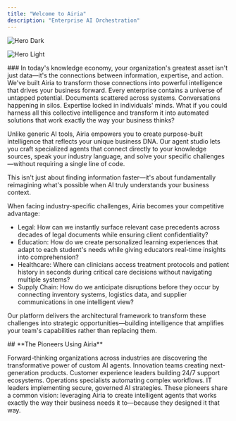 ```yaml
---
title: "Welcome to Airia"
description: "Enterprise AI Orchestration"
---
```


<img
  className="hidden dark:block"
  src="/images/hero-dark.png"
  alt="Hero Dark"
/>

<img
  className="block dark:hidden"
  src="/integrations.png"
  alt="Hero Light"
  title=""
/>

<Accordion title="Intelligent Solutions, Unlimited Possibilities" icon="sparkles">
  ### In today's knowledge economy, your organization's greatest asset isn't just data—it's the connections between information, expertise, and action. We've built Airia to transform those connections into powerful intelligence that drives your business forward. Every enterprise contains a universe of untapped potential. Documents scattered across systems. Conversations happening in silos. Expertise locked in individuals' minds. What if you could harness all this collective intelligence and transform it into automated solutions that work exactly the way your business thinks?
</Accordion>

<Accordion title="Airia makes this possible through our revolutionary agent-building platform." icon="sparkles">
  

  Unlike generic AI tools, Airia empowers you to create purpose-built intelligence that reflects your unique business DNA. Our agent studio lets you craft specialized agents that connect directly to your knowledge sources, speak your industry language, and solve your specific challenges—without requiring a single line of code.

  This isn't just about finding information faster—it's about fundamentally reimagining what's possible when AI truly understands your business context.
</Accordion>

<Accordion title="Beyond Conventional Boundaries" icon="sparkles">
  When facing industry-specific challenges, Airia becomes your competitive advantage:

  - Legal: How can we instantly surface relevant case precedents across decades of legal documents while ensuring client confidentiality?
  - Education: How do we create personalized learning experiences that adapt to each student's needs while giving educators real-time insights into comprehension?
  - Healthcare: Where can clinicians access treatment protocols and patient history in seconds during critical care decisions without navigating multiple systems?
  - Supply Chain: How do we anticipate disruptions before they occur by connecting inventory systems, logistics data, and supplier communications in one intelligent view?

  Our platform delivers the architectural framework to transform these challenges into strategic opportunities—building intelligence that amplifies your team's capabilities rather than replacing them.
</Accordion>

<Tip>
  ## **The Pioneers Using Airia**

  Forward-thinking organizations across industries are discovering the transformative power of custom AI agents. Innovation teams creating next-generation products. Customer experience leaders building 24/7 support ecosystems. Operations specialists automating complex workflows. IT leaders implementing secure, governed AI strategies. These pioneers share a common vision: leveraging Airia to create intelligent agents that works exactly the way their business needs it to—because they designed it that way.
</Tip>